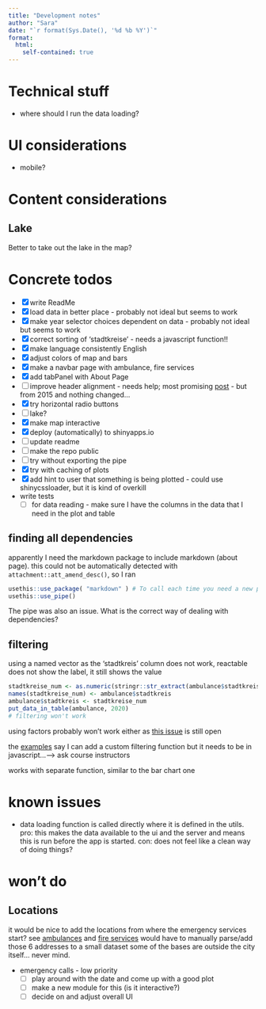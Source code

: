 ```yaml
---
title: "Development notes"
author: "Sara"
date: "`r format(Sys.Date(), '%d %b %Y')`"
format: 
  html:
    self-contained: true
---
```


# Technical stuff

- where should I run the data loading?

# UI considerations

- mobile? 


# Content considerations

## Lake

Better to take out the lake in the map?

# Concrete todos

- [x] write ReadMe
- [x] load data in better place - probably not ideal but seems to work
- [x] make year selector choices dependent on data - probably not ideal but seems to work
- [x] correct sorting of 'stadtkreise' - needs a javascript function!!
- [x] make language consistently English
- [x] adjust colors of map and bars
- [x] make a navbar page with ambulance, fire services
- [x] add tabPanel with About Page
- [ ] improve header alignment - needs help; most promising [post](https://groups.google.com/g/shiny-discuss/c/DVF2YQeYfiE) - but from 2015 and nothing changed...
- [x] try horizontal radio buttons
- [ ] lake?
- [x] make map interactive
- [x] deploy (automatically) to shinyapps.io
- [ ] update readme
- [ ] make the repo public
- [ ] try without exporting the pipe
- [x] try with caching of plots
- [x] add hint to user that something is being plotted - could use shinycssloader, but it is kind of overkill
- write tests
  - [ ] for data reading - make sure I have the columns in the data that I need in the plot and table

  
## finding all dependencies
apparently I need the markdown package to include markdown (about page). this could not be automatically detected with `attachment::att_amend_desc()`, so I ran

```r
usethis::use_package( "markdown" ) # To call each time you need a new package
usethis::use_pipe()
```

The pipe was also an issue. What is the correct way of dealing with dependencies?
  
## filtering

using a named vector as the 'stadtkreis' column does not work, reactable does not show the label, it still shows the value
```r
stadtkreise_num <- as.numeric(stringr::str_extract(ambulance$stadtkreis, "[:digit:]+"))
names(stadtkreise_num) <- ambulance$stadtkreis
ambulance$stadtkreis <- stadtkreise_num
put_data_in_table(ambulance, 2020)
# filtering won't work
```

using factors probably won't work either as [this issue](https://github.com/glin/reactable/issues/202) is still open

the [examples](https://glin.github.io/reactable/articles/custom-filtering.html#regular-expression-pattern-filtering) say I can add a custom filtering function but it needs to be in javascript...--> ask course instructors

works with separate function, similar to the bar chart one

# known issues

- data loading function is called directly where it is defined in the utils. pro: this makes the data available to the ui and the server and means this is run before the app is started. con: does not feel like a clean way of doing things?

# won't do

## Locations

it would be nice to add the locations from where the emergency services start?
see [ambulances](https://www.stadt-zuerich.ch/pd/de/index/schutz_u_rettung_zuerich/sanitaet/so_arbeiten_wir/rettungsdienstwachen.html) and [fire services](https://www.stadt-zuerich.ch/pd/de/index/schutz_u_rettung_zuerich/feuerwehr/wir_ueber_uns/einsatzgebiet.html)
would have to manually parse/add those 6 addresses to a small dataset
some of the bases are outside the city itself... never mind.

- emergency calls - low priority
  - [ ] play around with the date and come up with a good plot
  - [ ] make a new module for this (is it interactive?)
  - [ ] decide on and adjust overall UI
